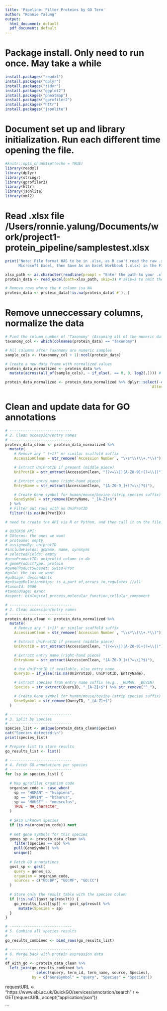 ```yaml
---
title: 'Pipeline: Filter Proteins by GO Term'
author: "Ronnie Yalung"
output:
  html_document: default
  pdf_document: default
---
```

# Package install. Only need to run once. May take a while
```r
install.packages("readxl")
install.packages("dplyr")
install.packages("tidyr")
install.packages("ggplot2")
install.packages("pheatmap")
install.packages("gprofiler2")
install.packages("httr")
install.packages("jsonlite")
```

# Document set up and library initialization. Run each different time opening the file.
```r
#knitr::opts_chunk$set(echo = TRUE)
library(readxl)
library(dplyr)
library(stringr)
library(gprofiler2)
library(httr)
library(jsonlite)
library(xml2)
```

# Read .xlsx file /Users/ronnie.yalung/Documents/work/project1-protein_pipeline/samplestest.xlsx
```r
print("Note: File format HAS to be in .xlsx, as R can't read the raw .xls Scaffold data. To do this, open the .xls file in 
      Microsoft Excel, then Save As an Excel Workbook (.xlsx) in the File Format options.")

xlsx_path <- as.character(readline(prompt = "Enter the path to your .xlsx file: "))
protein_data <- read_excel(path=xlsx_path, skip=3) # skip=3 to omit the description rows

# Remove rows where the # column isa NA
protein_data <- protein_data[!is.na(protein_data$`#`), ]
```

# Remove unneccessary columns, normalize the data
```r
# Find the column number of 'Taxonomy' (Assuming all of the numeric data is after 'Taxonomy' column)
taxonomy_col <- which(colnames(protein_data) == "Taxonomy")

# All columns after Taxonomy are numeric samples
sample_cols <- (taxonomy_col + 1):ncol(protein_data)

# Create a new data frame with normalized values
protein_data_normalized <- protein_data %>%
  mutate(across(all_of(sample_cols), ~ if_else(. == 0, 0, log2(.)))) # if value = 0, don't "log2 it", as that would result in a disruptive value (-Inf)

protein_data_normalized <- protein_data_normalized %>% dplyr::select(-c(`Molecular Weight`, `Taxonomy`, `Visible?`, `Starred?`,
                                                                 `Alternate ID`, `Protein Grouping Ambiguity`))
```

# Clean and update data for GO annotations
```r
# ----------------------------
# 2. Clean accession/entry names
# ----------------------------
protein_data_clean <- protein_data_normalized %>%
  mutate(
    # Remove any " (+1)" or similar scaffold suffix
    AccessionClean = str_remove(`Accession Number`, "\\s*\\(\\+.*\\)"),

    # Extract UniProtID if present (middle piece)
    UniProtID = str_extract(AccessionClean, "(?<=\\|)[A-Z0-9]+(?=\\|)"),

    # Extract entry name (right-hand piece)
    EntryName = str_extract(AccessionClean, "[A-Z0-9_]+(?=\\|?$)"),

    # Create Gene symbol for human/mouse/bovine (strip species suffix)
    GeneSymbol = str_remove(EntryName, "_[A-Z]+$")
  ) %>%
  # Filter out rows with no UniProtID
  filter(!is.na(UniProtID))
```

```r
# need to create the API via R or Python, and then call it on the file.

# QUICKGO API:
# GOterms: the ones we want
# proteome: empty
# assignedBy: uniprotID
#includeFields; goName, name, synonyms
# selectedFields: empty
#geneProductID: uniprotid column in db
# geneProductType: protein
#genePRoductSubsset: Swiss-Prot
#goId: the ids we want
#goUsage: descendants
#goUsageRelationships: is_a,part_of,occurs_in,regulates //all
#taxonId: 9606
#taxonUsage: exact
#aspect: biological_process,molecular_function,cellular_component
```

```r
# ----------------------------
# 2. Clean accession/entry names
# ----------------------------
protein_data_clean <- protein_data_normalized %>%
  mutate(
    # Remove any " (+1)" or similar scaffold suffix
    AccessionClean = str_remove(`Accession Number`, "\\s*\\(\\+.*\\)"),

    # Extract UniProtID if present (middle piece)
    UniProtID = str_extract(AccessionClean, "(?<=\\|)[A-Z0-9]+(?=\\|)"),

    # Extract entry name (right-hand piece)
    EntryName = str_extract(AccessionClean, "[A-Z0-9_]+(?=\\|?$)"),

    # Use UniProtID if available, else entry name
    QueryID = if_else(!is.na(UniProtID), UniProtID, EntryName),

    # Extract species from entry name suffix (e.g., _HUMAN, _BOVIN)
    Species = str_extract(QueryID, "_[A-Z]+$") %>% str_remove("^_"),

    # Create Gene symbol for human/mouse/bovine (strip species suffix)
    GeneSymbol = str_remove(QueryID, "_[A-Z]+$")
  )

# ----------------------------
# 3. Split by species
# ----------------------------
species_list <- unique(protein_data_clean$Species)
cat("Species detected:\n")
print(species_list)

# Prepare list to store results
go_results_list <- list()

# ----------------------------
# 4. Fetch GO annotations per species
# ----------------------------
for (sp in species_list) {
  
  # Map gprofiler organism code
  organism_code <- case_when(
    sp == "HUMAN" ~ "hsapiens",
    sp == "BOVIN" ~ "btaurus",
    sp == "MOUSE" ~ "mmusculus",
    TRUE ~ NA_character_
  )
  
  # Skip unknown species
  if (is.na(organism_code)) next
  
  # Get gene symbols for this species
  genes_sp <- protein_data_clean %>%
    filter(Species == sp) %>%
    pull(GeneSymbol) %>%
    unique()
  
  # Fetch GO annotations
  gost_sp <- gost(
    query = genes_sp,
    organism = organism_code,
    sources = c("GO:BP", "GO:MF", "GO:CC")
  )
  
  # Store only the result table with the species column
  if (!is.null(gost_sp$result)) {
    go_results_list[[sp]] <- gost_sp$result %>%
      mutate(Species = sp)
  }
}

# ----------------------------
# 5. Combine all species results
# ----------------------------
go_results_combined <- bind_rows(go_results_list)

# ----------------------------
# 6. Merge back with protein expression data
# ----------------------------
df_with_go <- protein_data_clean %>%
  left_join(go_results_combined %>%
              select(query, term_id, term_name, source, Species),
            by = c("GeneSymbol" = "query", "Species" = "Species"))

```

requestURL <- "https://www.ebi.ac.uk/QuickGO/services/annotation/search"
r <- GET(requestURL, accept("application/json"))



```